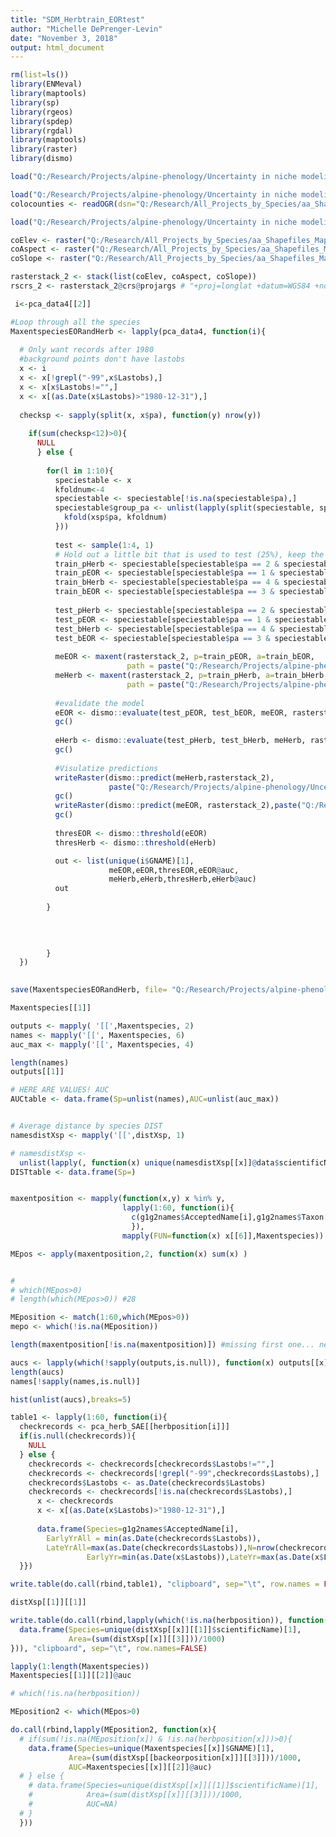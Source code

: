 ```yaml
---
title: "SDM_Herbtrain_EORtest"
author: "Michelle DePrenger-Levin"
date: "November 3, 2018"
output: html_document
---
```


```r
rm(list=ls())
library(ENMeval)
library(maptools)
library(sp)
library(rgeos)
library(spdep)
library(rgdal)
library(maptools)
library(raster)
library(dismo)

load("Q:/Research/Projects/alpine-phenology/Uncertainty in niche modeling/Data/Maxentspecies.Rda")

load("Q:/Research/Projects/alpine-phenology/Uncertainty in niche modeling/Data/distXsp1.Rda")
colocounties <- readOGR(dsn="Q:/Research/All_Projects_by_Species/aa_Shapefiles_Maps/aa_GENERAL_non-species_files/All_General_Background_Layers/Colorado/CO_Counties", layer="counties_wgs84")

load("Q:/Research/Projects/alpine-phenology/Uncertainty in niche modeling/Data/pca_data4.Rda")

```



```r
coElev <- raster("Q:/Research/All_Projects_by_Species/aa_Shapefiles_Maps/aa_GENERAL_non-species_files/All_General_Background_Layers/Colorado/Elevation_VT/CO_Mosaic_Elevation_VT/co_elev_VT_WGS84.tif")
coAspect <- raster("Q:/Research/All_Projects_by_Species/aa_Shapefiles_Maps/aa_GENERAL_non-species_files/All_General_Background_Layers/Colorado/Aspect_VT/co_aspect_VT_WGS84.tif")
coSlope <- raster("Q:/Research/All_Projects_by_Species/aa_Shapefiles_Maps/aa_GENERAL_non-species_files/All_General_Background_Layers/Colorado/Slope_VT/co_slope_VT_WGS84.tif")

rasterstack_2 <- stack(list(coElev, coAspect, coSlope))
rscrs_2 <- rasterstack_2@crs@projargs # "+proj=longlat +datum=WGS84 +no_defs +ellps=WGS84 +towgs84=0,0,0"
```



```r
 i<-pca_data4[[2]]

#Loop through all the species
MaxentspeciesEORandHerb <- lapply(pca_data4, function(i){
  
  # Only want records after 1980
  #background points don't have lastobs
  x <- i
  x <- x[!grepl("-99",x$Lastobs),]
  x <- x[x$Lastobs!="",]
  x <- x[(as.Date(x$Lastobs)>"1980-12-31"),]
  
  checksp <- sapply(split(x, x$pa), function(y) nrow(y))
  
    if(sum(checksp<12)>0){
      NULL
      } else {
        
        for(l in 1:10){
          speciestable <- x
          kfoldnum<-4
          speciestable <- speciestable[!is.na(speciestable$pa),]
          speciestable$group_pa <- unlist(lapply(split(speciestable, speciestable$pa), function(xsp){
            kfold(xsp$pa, kfoldnum)
          }))
          
          test <- sample(1:4, 1)
          # Hold out a little bit that is used to test (25%), keep the rest to train (75%)
          train_pHerb <- speciestable[speciestable$pa == 2 & speciestable$group_pa != test, c("x1","x2")]
          train_pEOR <- speciestable[speciestable$pa == 1 & speciestable$group_pa != test, c("x1","x2")]
          train_bHerb <- speciestable[speciestable$pa == 4 & speciestable$group_pa != test, c("x1","x2")]
          train_bEOR <- speciestable[speciestable$pa == 3 & speciestable$group_pa != test, c("x1","x2")]
          
          test_pHerb <- speciestable[speciestable$pa == 2 & speciestable$group_pa == test, c("x1","x2")]
          test_pEOR <- speciestable[speciestable$pa == 1 & speciestable$group_pa == test, c("x1","x2")]
          test_bHerb <- speciestable[speciestable$pa == 4 & speciestable$group_pa == test, c("x1","x2")]
          test_bEOR <- speciestable[speciestable$pa == 3 & speciestable$group_pa == test, c("x1","x2")] 
          
          meEOR <- maxent(rasterstack_2, p=train_pEOR, a=train_bEOR,
                          path = paste("Q:/Research/Projects/alpine-phenology/Uncertainty in niche modeling/RMaxEnt/", unique(i$GNAME)[1],"_EOR2",sep=""))
          meHerb <- maxent(rasterstack_2, p=train_pHerb, a=train_bHerb,
                          path = paste("Q:/Research/Projects/alpine-phenology/Uncertainty in niche modeling/RMaxEnt/", unique(i$GNAME)[1],"_herb2",sep=""))
          
          #evalidate the model
          eEOR <- dismo::evaluate(test_pEOR, test_bEOR, meEOR, rasterstack_2)
          gc()
          
          eHerb <- dismo::evaluate(test_pHerb, test_bHerb, meHerb, rasterstack_2)
          gc()
              
          #Visulatize predictions
          writeRaster(dismo::predict(meHerb,rasterstack_2),
                      paste("Q:/Research/Projects/alpine-phenology/Uncertainty in niche modeling/RMaxEnt/HerbOnly2_",unique(i$GNAME)[1],l,".tif", sep=""),overwrite=TRUE)
          gc()
          writeRaster(dismo::predict(meEOR, rasterstack_2),paste("Q:/Research/Projects/alpine-phenology/Uncertainty in niche modeling/RMaxEnt/EOROnly2_",unique(i$GNAME)[1],l,".tif", sep=""),overwrite=TRUE)
          gc()
          
          thresEOR <- dismo::threshold(eEOR) 
          thresHerb <- dismo::threshold(eHerb)

          out <- list(unique(i$GNAME)[1],
                      meEOR,eEOR,thresEOR,eEOR@auc,
                      meHerb,eHerb,thresHerb,eHerb@auc)
          out
        
        }
        

           
  
        }
  })
  

save(MaxentspeciesEORandHerb, file= "Q:/Research/Projects/alpine-phenology/Uncertainty in niche modeling/Data/MaxentspeciesEORandHerb.Rda")

```



```r
Maxentspecies[[1]]

outputs <- mapply( '[[',Maxentspecies, 2)
names <- mapply('[[', Maxentspecies, 6)
auc_max <- mapply('[[', Maxentspecies, 4)

length(names)
outputs[[1]]

# HERE ARE VALUES! AUC 
AUCtable <- data.frame(Sp=unlist(names),AUC=unlist(auc_max))


# Average distance by species DIST
namesdistXsp <- mapply('[[',distXsp, 1)

# namesdistXsp <- 
  unlist(lapply(, function(x) unique(namesdistXsp[[x]]@data$scientificName)))
DISTtable <- data.frame(Sp=)


maxentposition <- mapply(function(x,y) x %in% y,
                         lapply(1:60, function(i){
                           c(g1g2names$AcceptedName[i],g1g2names$Taxon[i])
                           }),
                         mapply(FUN=function(x) x[[6]],Maxentspecies))

MEpos <- apply(maxentposition,2, function(x) sum(x) )


# 
# which(MEpos>0)
# length(which(MEpos>0)) #28

MEposition <- match(1:60,which(MEpos>0))
mepo <- which(!is.na(MEposition))

length(maxentposition[!is.na(maxentposition)]) #missing first one... need both names

aucs <- lapply(which(!sapply(outputs,is.null)), function(x) outputs[[x]]@auc)
length(aucs)
names[!sapply(names,is.null)]

hist(unlist(aucs),breaks=5)

```


```r
table1 <- lapply(1:60, function(i){
  checkrecords <- pca_herb_SAE[[herbposition[i]]]
  if(is.null(checkrecords)){
    NULL
  } else {
    checkrecords <- checkrecords[checkrecords$Lastobs!="",]
    checkrecords <- checkrecords[!grepl("-99",checkrecords$Lastobs),]
    checkrecords$Lastobs <- as.Date(checkrecords$Lastobs)
    checkrecords <- checkrecords[!is.na(checkrecords$Lastobs),]
      x <- checkrecords
      x <- x[(as.Date(x$Lastobs)>"1980-12-31"),]
      
      data.frame(Species=g1g2names$AcceptedName[i],
        EarlyYrAll = min(as.Date(checkrecords$Lastobs)),
        LateYrAll=max(as.Date(checkrecords$Lastobs)),N=nrow(checkrecords),
                 EarlyYr=min(as.Date(x$Lastobs)),LateYr=max(as.Date(x$Lastobs)),Nsmd=nrow(x))
  }})

write.table(do.call(rbind,table1), "clipboard", sep="\t", row.names = FALSE)
```

```r
distXsp[[1]][[1]]

write.table(do.call(rbind,lapply(which(!is.na(herbposition)), function(x){
  data.frame(Species=unique(distXsp[[x]][[1]]$scientificName)[1],
             Area=(sum(distXsp[[x]][[3]]))/1000)
})), "clipboard", sep="\t", row.names=FALSE)

```


```r

lapply(1:length(Maxentspecies))
Maxentspecies[[1]][[2]]@auc

# which(!is.na(herbposition))

MEposition2 <- which(MEpos>0)

do.call(rbind,lapply(MEposition2, function(x){
  # if(sum(!is.na(MEposition[x]) & !is.na(herbposition[x]))>0){
    data.frame(Species=unique(Maxentspecies[[x]]$GNAME)[1],
             Area=(sum(distXsp[[backeorposition[x]]][[3]]))/1000,
             AUC=Maxentspecies[[x]][[2]]@auc)
  # } else {
    # data.frame(Species=unique(distXsp[[x]][[1]]$scientificName)[1],
    #            Area=(sum(distXsp[[x]][[3]]))/1000,
    #            AUC=NA)
  # }
  }))



```


